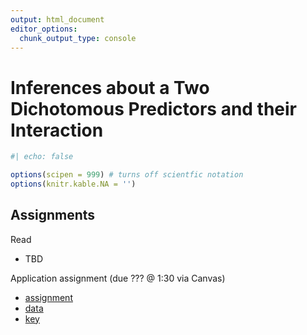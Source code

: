 ```yaml
--- 
output: html_document 
editor_options:  
  chunk_output_type: console
--- 
```

 

# Inferences about a Two Dichotomous Predictors and their Interaction


```r
#| echo: false

options(scipen = 999) # turns off scientfic notation
options(knitr.kable.NA = '')
```


## Assignments

Read

- TBD 

Application assignment (due ??? @ 1:30 via Canvas)

- [assignment]()
- [data]()
- [key]()


